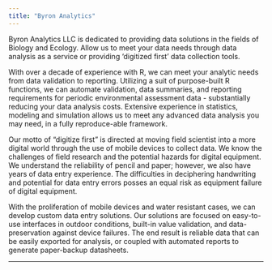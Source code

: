 ```yaml
---
title: "Byron Analytics"
---
```


Byron Analytics LLC is dedicated to providing data solutions in the fields of Biology and Ecology. Allow us to meet your data needs through data analysis as a service or providing 'digitized first' data collection tools. 

With over a decade of experience with R, we can meet your analytic needs from data validation to reporting. Utilizing a suit of purpose-built R functions, we can automate validation, data summaries, and reporting requirements for periodic environmental assessment data - substantially reducing your data analysis costs. Extensive experience in statistics, modeling and simulation allows us to meet any advanced data analysis you may need, in a fully reproduce-able framework.

Our motto of “digitize first” is directed at moving field scientist into a more digital world through the use of mobile devices to collect data. We know the challenges of field research and the potential hazards for digital equipment. We understand the reliability of pencil and paper; however, we also have years of data entry experience. The difficulties in deciphering handwriting and potential for data entry errors posses an equal risk as equipment failure of digital equipment. 

With the proliferation of mobile devices and water resistant cases, we can develop custom data entry solutions. Our solutions are focused on easy-to-use interfaces in outdoor conditions, built-in value validation, and data-preservation against device failures. The end result is reliable data that can be easily exported for analysis, or coupled with automated reports to generate paper-backup datasheets. 

---